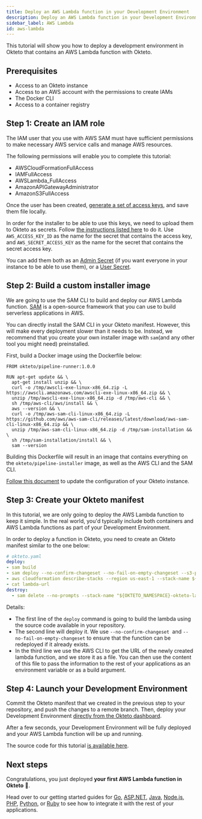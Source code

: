 ```yaml
---
title: Deploy an AWS Lambda function in your Development Environment
description: Deploy an AWS Lambda function in your Development Environment
sidebar_label: AWS Lambda
id: aws-lambda
---
```



This tutorial will show you how to deploy a development environment in Okteto that contains an AWS Lambda function with Okteto.

## Prerequisites

- Access to an Okteto instance
- Access to an AWS account with the permissions to create IAMs
- The Docker CLI
- Access to a container registry

## Step 1: Create an IAM role

The IAM user that you use with AWS SAM must have sufficient permissions to make necessary AWS service calls and manage AWS resources. 

The following permissions will enable you to complete this tutorial:
- AWSCloudFormationFullAccess
- IAMFullAccess
- AWSLambda_FullAccess
- AmazonAPIGatewayAdministrator
- AmazonS3FullAccess

Once the user has been created, [generate a set of access keys](https://docs.aws.amazon.com/IAM/latest/UserGuide/id_credentials_access-keys.html), and save them file locally.

In order for the installer to be able to use this keys, we need to upload them to Okteto as secrets. Follow [the instructions listed here](/docs/cloud/secrets/) to do it. Use `AWS_ACCESS_KEY_ID` as the name for the secret that contains the access key, and `AWS_SECRET_ACCESS_KEY` as the name for the secret that contains the secret access key. 

You can add them both as an [Admin Secret](/docs/administration/dashboard/#secrets-section) (if you want everyone in your instance to be able to use them), or a [User Secret](/docs/cloud/secrets/).

## Step 2: Build a custom installer image

We are going to use the SAM CLI to build and deploy our AWS Lambda function. [SAM](https://docs.aws.amazon.com/serverless-application-model/latest/developerguide/what-is-sam.html) is a open-source framework that you can use to build serverless applications in AWS.

You can directly install the SAM CLI in your Okteto manifest. However, this will make every deployment slower than it needs to be. Instead, we recommend that you create your own installer image with `sam`(and any other tool you might need) preinstalled. 

First, build a Docker image using the Dockerfile below:

``` 
FROM okteto/pipeline-runner:1.0.0 

RUN apt-get update && \ 
  apt-get install unzip && \
  curl -o /tmp/awscli-exe-linux-x86_64.zip -L https://awscli.amazonaws.com/awscli-exe-linux-x86_64.zip && \
  unzip /tmp/awscli-exe-linux-x86_64.zip -d /tmp/aws-cli && \
  sh /tmp/aws-cli/aws/install && \
  aws --version && \
  curl -o /tmp/aws-sam-cli-linux-x86_64.zip -L https://github.com/aws/aws-sam-cli/releases/latest/download/aws-sam-cli-linux-x86_64.zip && \
  unzip /tmp/aws-sam-cli-linux-x86_64.zip -d /tmp/sam-installation && \
  sh /tmp/sam-installation/install && \
  sam --version
```

Building this Dockerfile will result in an image that contains everything on the `okteto/pipeline-installer` image, as well as the AWS CLI and the SAM CLI.

[Follow this document](/docs/enterprise/configuration/custom-installer-image) to update the configuration of your Okteto instance.

## Step 3: Create your Okteto manifest

In this tutorial, we are only going to deploy the AWS Lambda function to keep it simple. In the real world, you'd typically include both containers and AWS Lambda functions as part of your Development Environment. 

In order to deploy a function in Okteto, you need to create an Okteto manifest similar to the one below:

```yaml
# okteto.yaml
deploy:
- sam build
- sam deploy --no-confirm-changeset --no-fail-on-empty-changeset --s3-prefix "${OKTETO_NAMESPACE}" --stack-name "${OKTETO_NAMESPACE}-okteto-lambda" --resolve-s3
- aws cloudformation describe-stacks --region us-east-1 --stack-name ${OKTETO_NAMESPACE}-okteto-lambda --query "Stacks[0].Outputs[0].OutputValue" --output text > lambda-url
- cat lambda-url
destroy:
  - sam delete --no-prompts --stack-name "${OKTETO_NAMESPACE}-okteto-lambda" --region us-east-1
```

Details:
- The first line of the `deploy` command is going to build the lambda using the source code available in your repository. 
- The second line will deploy it. We use `--no-confirm-changeset`  and `--no-fail-on-empty-changeset` to ensure that the function can be redeployed if it already exists. 
- In the third line we use the AWS CLI to get the URL of the newly created lambda function, and we store it as a file. You can then use the content of this file to pass the information to the rest of your applications as an environment variable or as a build argument.

## Step 4: Launch your Development Environment

Commit the Okteto manifest that we created in the previous step to your repository, and push the changes to a remote branch. Then, deploy your Development Environment [directly from the Okteto dashboard](/docs/cloud/deploy-from-git/).

After a few seconds, your Development Environment will be fully deployed and your AWS Lambda function will be up and running. 

The source code for this tutorial [is available here](https://github.com/okteto/aws-lambda).

## Next steps

Congratulations, you just deployed **your first AWS Lambda function in Okteto** 🚀.

Head over to our getting started guides for [Go](/docs/samples/golang/), [ASP.NET](/docs/samples/aspnetcore), [Java](/docs/samples/java/), [Node.js](/docs/samples/node), [PHP](/docs/samples/php/), [Python](/docs/samples/python/), or [Ruby](/docs/samples/ruby/) to see how to integrate it with the rest of your applications.
